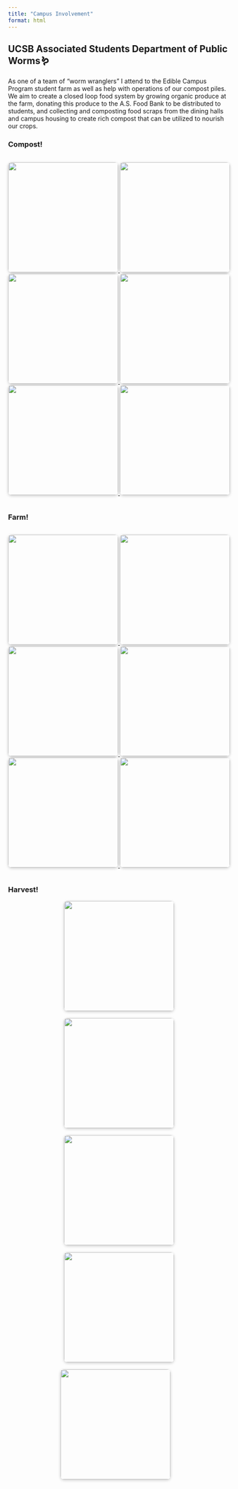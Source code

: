 ```yaml
---
title: "Campus Involvement"
format: html
---
```


## UCSB Associated Students Department of Public Worms🪱

As one of a team of "worm wranglers" I attend to the Edible Campus Program student farm as well as help with operations of our compost piles. We aim to create a closed loop food system by growing organic produce at the farm, donating this produce to the A.S. Food Bank to be distributed to students, and collecting and composting food scraps from the dining halls and campus housing to create rich compost that can be utilized to nourish our crops. 

### Compost!

<link rel="stylesheet" href="https://unpkg.com/photoswipe@5/dist/photoswipe.css" />
<script type="module">
  import PhotoSwipeLightbox from 'https://unpkg.com/photoswipe@5/dist/photoswipe-lightbox.esm.min.js';

  const lightbox = new PhotoSwipeLightbox({
    gallery: '#gallery',
    children: 'a',
    pswpModule: () => import('https://unpkg.com/photoswipe@5/dist/photoswipe.esm.min.js')
  });
  lightbox.init();
</script>

<link rel="stylesheet" href="https://unpkg.com/photoswipe@5/dist/photoswipe.css" />
<script src="https://unpkg.com/photoswipe@5/dist/photoswipe-lightbox.esm.min.js" type="module"></script>

<div class="gallery" id="gallery">
  <a href="images/compost1.jpeg" data-pswp-width="600" data-pswp-height="800" target="_blank">
    <img src="images/compost1.jpeg" width="250" />
  </a>
  <a href="images/wormbin.jpeg" data-pswp-width="600" data-pswp-height="800" target="_blank">
    <img src="images/wormbin.jpeg" width="250" />
  </a>
  <a href="images/diningcommons1.jpeg" data-pswp-width="600" data-pswp-height="800" target="_blank">
    <img src="images/diningcommons1.jpeg" width="250" />
  </a>
  <a href="images/compost3.jpeg" data-pswp-width="600" data-pswp-height="800" target="_blank">
    <img src="images/compost3.jpeg" width="250" />
   </a>
    <a href="images/diningcommons2.jpeg" data-pswp-width="600" data-pswp-height="800" target="_blank">
    <img src="images/diningcommons2.jpeg" width="250" />
  </a>
    <a href="images/finishedcomp.jpeg" data-pswp-width="600" data-pswp-height="800" target="_blank">
    <img src="images/finishedcomp.jpeg" width="250" />
  </a>
  
</div>

<script type="module">
  import PhotoSwipeLightbox from 'https://unpkg.com/photoswipe@5/dist/photoswipe-lightbox.esm.min.js';
  const lightbox = new PhotoSwipeLightbox({
    gallery: '#gallery',
    children: 'a',
    pswpModule: () => import('https://unpkg.com/photoswipe@5/dist/photoswipe.esm.min.js')
  });
  lightbox.init();
</script>

<style>
.gallery {
  display: flex;
  flex-wrap: wrap;
  gap: 1rem;
  justify-content: center;
}
.gallery img {
  border-radius: 8px;
  box-shadow: 0 2px 6px rgba(0,0,0,0.2);
}
</style>

### Farm!

<div class="gallery" id="gallery">
  <a href="images/farm.jpeg" data-pswp-width="600" data-pswp-height="800" target="_blank">
    <img src="images/farm.jpeg" width="250" />
  </a>
  <a href="images/strawbs.jpeg" data-pswp-width="600" data-pswp-height="800" target="_blank">
    <img src="images/strawbs.jpeg" width="250" />
  </a>
  <a href="images/farmflowers.jpeg" data-pswp-width="600" data-pswp-height="800" target="_blank">
    <img src="images/farmflowers.jpeg" width="250" />
  </a>
  <a href="images/cabbage.jpeg" data-pswp-width="600" data-pswp-height="800" target="_blank">
    <img src="images/cabbage.jpeg" width="250" />
  </a>
  <a href="images/corn.jpeg" data-pswp-width="600" data-pswp-height="800" target="_blank">
    <img src="images/corn.jpeg" width="250" />
  </a>
    <a href="images/farm1.jpeg" data-pswp-width="600" data-pswp-height="800" target="_blank">
    <img src="images/farm1.jpeg" width="250" />
  </a>
</div>


### Harvest!

<div class="gallery" id="gallery">
<a href="images/tomatoes.jpeg" data-pswp-width="600" data-pswp-height="800" target="_blank">
    <img src="images/tomatoes.jpeg" width="250" />
  </a>
  <a href="images/roots.jpeg" data-pswp-width="600" data-pswp-height="800" target="_blank">
    <img src="images/roots.jpeg" width="250" />
  </a>
  <a href="images/potatoes.jpeg" data-pswp-width="600" data-pswp-height="800" target="_blank">
    <img src="images/potatoes.jpeg" width="250" />
  </a>
  <a href="images/squash.jpeg" data-pswp-width="600" data-pswp-height="800" target="_blank">
    <img src="images/squash.jpeg" width="250" />
  </a>
    <a href="images/chloeharvest.jpeg" data-pswp-width="600" data-pswp-height="800" target="_blank">
    <img src="images/chloeharvest.jpeg" width="250" />
  </a>
<div>